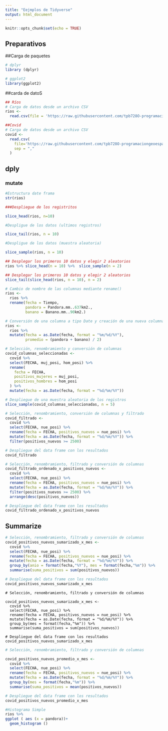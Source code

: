 ```yaml
---
title: "Eejmplos de Tidyverse"
output: html_document
---
```


```r
knitr::opts_chunk$set(echo = TRUE)
```

## Preparativos

##Carga de paquetes

```r
# dplyr
library (dplyr)

# ggplot2
library(ggplot2)
```

##carda de datoS
```r
## Ríos
# Carga de datos desde un archivo CSV
rios <-
  read.csv(file = 'https://raw.githubusercontent.com/tpb728O-programaciongeoespacialr/2021ii/main/datos/hidrologia/fdc/fdc.csv')

##Covid
# Carga de datos desde un archivo CSV
covid <- 
  read.csv(
    file='https://raw.githubusercontent.com/tpb728O-programaciongeoespacialr/2021ii/main/datos/minsalud/covid/ultimafecha_CSV_GENERAL.csv', 
    sep = ","
  )

```
## dply

### mutate 

```r
#Estructura date frama
str(rios)
```

```r
###Despliegue de los registritos

slice_head(rios, n=10)

#Despligue de los datos (ultimos registros)

slice_tail(rios, n = 10)

#Despligue de los datos (muestra aleatoria)

slice_sample(rios, n = 10)
```


```r

## Desplegar los primeros 10 datos y elegir 2 aleatorios
rios %>% slice_head(n = 10) %>%  slice_sample(n = 2)
```

```r
## Desplegar los primeros 10 datos y elegir 2 aleatorios
slice_tail(slice_head(rios, n = 10), n = 2)
```

```r
# Cambio de nombre de las columnas mediante rename()
rios <-
  rios %>%
  rename(fecha = Tiempo,
         pandora = Pandora.mm..637km2.,
         banano = Banano.mm..90km2.)


```

```r
# Conversión de una columna a tipo Date y creación de una nueva columna
rios <-
  rios %>%
  mutate(fecha = as.Date(fecha, format = "%m/%d/%Y"),
         promedio = (pandora + banano) / 2)
```

```r

# Selección, renombramiento y conversión de columnas
covid_columnas_seleccionadas <-
  covid %>%
  select(FECHA, muj_posi, hom_posi) %>%
  rename(
    fecha = FECHA,
    positivos_mujeres = muj_posi,
    positivos_hombres = hom_posi
  ) %>%
  mutate(fecha = as.Date(fecha, format = "%d/%m/%Y"))

# Despliegue de una muestra aleatoria de los registros
slice_sample(covid_columnas_seleccionadas, n = 5)


```

```r

# Selección, renombramiento, conversión de columnas y filtrado
covid_filtrado <-
  covid %>%
  select(FECHA, nue_posi) %>%
  rename(fecha = FECHA, positivos_nuevos = nue_posi) %>%
  mutate(fecha = as.Date(fecha, format = "%d/%m/%Y")) %>%
  filter(positivos_nuevos >= 2500)

# Despliegue del data frame con los resultados
covid_filtrado


```

```r

# Selección, renombramiento, filtrado y conversión de columnas
covid_filtrado_ordenado_x_positivos_nuevos <-
  covid %>%
  select(FECHA, nue_posi) %>%
  rename(fecha = FECHA, positivos_nuevos = nue_posi) %>%
  mutate(fecha = as.Date(fecha, format = "%d/%m/%Y")) %>%
  filter(positivos_nuevos >= 2500) %>%
  arrange(desc(positivos_nuevos))

# Despliegue del data frame con los resultados
covid_filtrado_ordenado_x_positivos_nuevos


```
## Summarize

```r

# Selección, renombramiento, filtrado y conversión de columnas
covid_positivos_nuevos_sumarizado_x_mes <-
  covid %>%
  select(FECHA, nue_posi) %>%
  rename(fecha = FECHA, positivos_nuevos = nue_posi) %>%
  mutate(fecha = as.Date(fecha, format = "%d/%m/%Y")) %>%
  group_by(anio = format(fecha,"%Y"), mes = format(fecha,"%m")) %>%
  summarise(suma_positivos = sum(positivos_nuevos))

# Despliegue del data frame con los resultados
covid_positivos_nuevos_sumarizado_x_mes


```


```r-summarze
# Selección, renombramiento, filtrado y conversión de columnas

covid_positivos_nuevos_sumarizado_x_mes <-
  covid %>%
  select(FECHA, nue_posi) %>%
  rename(fecha = FECHA, positivos_nuevos = nue_posi) %>%
  mutate(fecha = as.Date(fecha, format = "%d/%m/%Y")) %>%
  group_by(mes = format(fecha,"%m")) %>%
  summarise(suma_positivos = sum(positivos_nuevos))

# Despliegue del data frame con los resultados
covid_positivos_nuevos_sumarizado_x_mes

```

```r
# Selección, renombramiento, filtrado y conversión de columnas

covid_positivos_nuevos_promedio_x_mes <-
  covid %>%
  select(FECHA, nue_posi) %>%
  rename(fecha = FECHA, positivos_nuevos = nue_posi) %>%
  mutate(fecha = as.Date(fecha, format = "%d/%m/%Y")) %>%
  group_by(mes = format(fecha,"%m")) %>%
  summarise(suma_positivos = mean(positivos_nuevos))

# Despliegue del data frame con los resultados
covid_positivos_nuevos_promedio_x_mes

```

```r

#Histograma Simple
rios %>%
ggplot ( aes (x = pandora))+
  geom_histogram ()

```
















